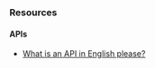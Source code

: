 ### Resources {-}

#### APIs {-}

* [What is an API in English please?](https://medium.freecodecamp.org/what-is-an-api-in-english-please-b880a3214a82)
